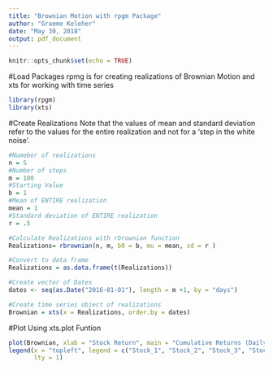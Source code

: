 ---
title: "Brownian Motion with rpgm Package"
author: "Graeme Keleher"
date: "May 30, 2018"
output: pdf_document
---

```{r setup, include=FALSE}
knitr::opts_chunk$set(echo = TRUE)
```


#Load Packages
rpmg is for creating realizations of Brownian Motion and xts for working with time series
```{r message=FALSE, warning=FALSE}
library(rpgm)
library(xts)
```

#Create Realizations
Note that the values of mean and standard deviation refer to the values for the entire realization and not for a 'step in the white noise'.
```{r}
#Numeber of realizations
n = 5
#Number of steps
m = 100
#Starting Value
b = 1
#Mean of ENTIRE realization
mean = 1
#Standard deviation of ENTIRE realization
r = .5

#Calculate Realizations with rbrownian function
Realizations= rbrownian(n, m, b0 = b, mu = mean, sd = r )

#Convert to data frame
Realizations = as.data.frame(t(Realizations))

#Create vector of Dates
dates <- seq(as.Date("2016-01-01"), length = m +1, by = "days")

#Create time series object of realizations
Brownian = xts(x = Realizations, order.by = dates)
```


#Plot Using xts.plot Funtion
```{r, echo = FALSE}

plot(Brownian, xlab = "Stock Return", main = "Cumulative Returns (Daily)", screens = 1)
legend(x = "topleft", legend = c("Stock_1", "Stock_2", "Stock_3", "Stock_4", "Stock_5"), 
       lty = 1)

```






